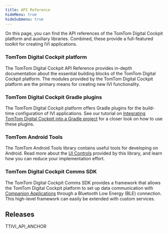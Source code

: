 ```yaml
---
title: API Reference
hideMenu: true
hideSubmenu: true
---
```


On this page, you can find the API references of the TomTom Digital Cockpit platform and auxiliary 
libraries. Combined, these provide a full-featured toolkit for creating IVI applications.

### TomTom Digital Cockpit platform

The TomTom Digital Cockpit API Reference provides in-depth documentation about the essential building 
blocks of the TomTom Digital Cockpit platform. The modules provided by the TomTom Digital Cockpit platform are 
the primary means for creating new IVI functionality.

### TomTom Digital Cockpit Gradle plugins

The TomTom Digital Cockpit platform offers Gradle plugins for the build-time configuration of IVI 
applications. See our tutorial on 
[Integrating TomTom Digital Cockpit into a Gradle project](/tomtom-digital-cockpit/developers/tutorials-and-examples/setup/integrate-tomtom-digital-cockpit-into-a-gradle-project) 
for a closer look on how to use these plugins.

### TomTom Android Tools

The TomTom Android Tools library contains useful tools for developing on Android. Read more 
about the [UI Controls](/tomtom-digital-cockpit/developers/development/ui-controls) provided by 
this library, and learn how you can reduce your implementation effort.

### TomTom Digital Cockpit Comms SDK

The TomTom Digital Cockpit Comms SDK provides a framework that allows the TomTom Digital Cockpit platform to 
set up data communication with 
[Companion Applications](/tomtom-digital-cockpit/developers/integrating/companion-application) 
through a Bluetooth Low Energy (BLE) connection. This high-level framework can easily be 
extended with custom services.

## Releases

TTIVI_API_ANCHOR
